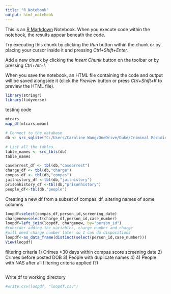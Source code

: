 ```yaml
---
title: "R Notebook"
output: html_notebook
---
```


This is an [R Markdown](http://rmarkdown.rstudio.com) Notebook. When you execute code within the notebook, the results appear beneath the code. 

Try executing this chunk by clicking the *Run* button within the chunk or by placing your cursor inside it and pressing *Ctrl+Shift+Enter*. 

Add a new chunk by clicking the *Insert Chunk* button on the toolbar or by pressing *Ctrl+Alt+I*.

When you save the notebook, an HTML file containing the code and output will be saved alongside it (click the *Preview* button or press *Ctrl+Shift+K* to preview the HTML file).

```r
library(stringr)
library(tidyverse)
```


testing code
```r
mtcars
map_df(mtcars,mean)
```



```r
# Connect to the database
db <- src_sqlite("C:/Users/Caroline Wang/OneDrive/Duke/Criminal Recidivism/crim-recid-code/compas-analysis/compas.db", create = TRUE)

# List all the tables
table_names <- src_tbls(db)
table_names
```

```r
casearrest_df <- tbl(db,"casearrest")
charge_df <- tbl(db,"charge")
compas_df <- tbl(db,"compas")
jailhistory_df <-tbl(db,"jailhistory")
prisonhistory_df <-tbl(db,"prisonhistory")
people_df<-tbl(db,"people")
```

Creating a new df from a subset of compas_df, altering names of some columns
```r
loopdf=select(compas_df,person_id,screening_date)
chargenew=select(charge_df,person_id,case_number)
loopdf=left_join(loopdf, chargenew, by="person_id")
#consider adding the variables, charge_number and charge
#will need charge number later so I can do dispositions
loopdf<-as_data_frame(distinct(select(person_id,case_number)))
View(loopdf)
```

filtering criteria
1) Crimes >30 days within compas score screening date
2) Crimes before posted DOB
3) People with duplicate names
4)
4) People with NAS after all filtering criteria applied (?)
```r

```


Write df to working directory
```r
#write.csv(loopdf, "loopdf.csv") 
```

